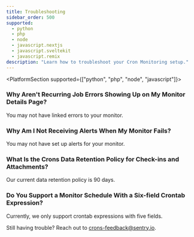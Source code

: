 ```yaml
---
title: Troubleshooting
sidebar_order: 500
supported:
  - python
  - php
  - node
  - javascript.nextjs
  - javascript.sveltekit
  - javascript.remix
description: "Learn how to troubleshoot your Cron Monitoring setup."
---
```


<PlatformSection supported={["python", "php", "node", "javascript"]}>

<PlatformContent includePath="crons/troubleshooting" />

### Why Aren't Recurring Job Errors Showing Up on My Monitor Details Page?

You may not have <PlatformLink to="/crons/#connecting-errors-to-cron-monitors">linked errors to your monitor</PlatformLink>.

### Why Am I Not Receiving Alerts When My Monitor Fails?

You may not have <PlatformLink to="/crons/#alerts">set up alerts for your monitor</PlatformLink>.

</PlatformSection>

### What Is the Crons Data Retention Policy for Check-ins and Attachments?

Our current data retention policy is 90 days.

### Do You Support a Monitor Schedule With a Six-field Crontab Expression?

Currently, we only support crontab expressions with five fields.

Still having trouble? Reach out to [crons-feedback@sentry.io](mailto:crons-feedback@sentry.io).
